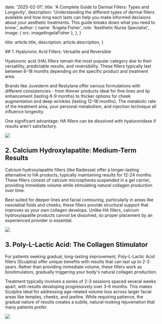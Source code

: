 
  date: '2025-02-01',
  title: 'A Complete Guide to Dermal Fillers: Types and Longevity',
  description:
    'Understanding the different types of dermal fillers available and how long each lasts can help you make informed decisions about your aesthetic treatments. This guide breaks down what you need to know.',
  author: {
    name: 'Angela Fisher',
    role: 'Aesthetic Nurse Specialist',
    image: { src: imageAngelaFisher },
  },
}

  title: article.title,
  description: article.description,
}

<div style={{ height: '40px' }} />
## 1. Hyaluronic Acid Fillers: Versatile and Reversible

Hyaluronic acid (HA) fillers remain the most popular category due to their versatility, predictable results, and reversibility. These fillers typically last between 6-18 months depending on the specific product and treatment area.

Brands like Juvederm and Restylane offer various formulations with different consistencies - from thinner products ideal for fine lines and lip enhancement (lasting 6-9 months) to thicker options for cheek augmentation and deep wrinkles (lasting 12-18 months). The metabolic rate of the treatment area, your personal metabolism, and injection technique all influence longevity.

One significant advantage: HA fillers can be dissolved with hyaluronidase if results aren't satisfactory.

![](./lip1.jpg)

## 2. Calcium Hydroxylapatite: Medium-Term Results

Calcium hydroxylapatite fillers (like Radiesse) offer a longer-lasting alternative to HA products, typically maintaining results for 12-24 months. These fillers consist of calcium microspheres suspended in a gel carrier, providing immediate volume while stimulating natural collagen production over time.

Best suited for deeper lines and facial contouring, particularly in areas like nasolabial folds and cheeks, these fillers provide structural support that improves as your own collagen develops. Unlike HA fillers, calcium hydroxylapatite products cannot be dissolved, so proper placement by an experienced provider is essential.

![](./lip2.jpg)

## 3. Poly-L-Lactic Acid: The Collagen Stimulator

For patients seeking gradual, long-lasting improvement, Poly-L-Lactic Acid fillers (Sculptra) offer unique benefits with results that can last up to 2-3 years. Rather than providing immediate volume, these fillers work as biostimulators, gradually triggering your body's natural collagen production.

Treatment typically involves a series of 2-3 sessions spaced several weeks apart, with results developing progressively over 3-6 months. This makes Sculptra ideal for addressing age-related volume loss across larger facial areas like temples, cheeks, and jawline. While requiring patience, the gradual nature of results creates a subtle, natural-looking rejuvenation that many patients prefer.

![](./collagen.jpg)